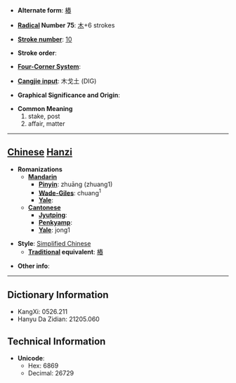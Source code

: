 * '''Alternate form''': [[樁]]

* '''[[Wiktionary:Chinese radical index| Radical]] Number 75''': [[Wiktionary:Chinese radical index 木|木]]+6 strokes

* '''[[Wiktionary:Chinese total strokes index|Stroke number]]''': [[Wiktionary:Chinese total strokes index 10|10]]

* '''Stroke order''': 

* '''[[Wiktionary:Chinese four corner index|Four-Corner System]]''': 

* '''[[Wiktionary:Chinese Cangjie index|Cangjie input]]''': 木戈土 (DIG)

* '''Graphical Significance and Origin''': 

* '''Common Meaning'''
*#stake, post
*# affair, matter


----

== [[Chinese]] [[Hanzi]] ==

* '''Romanizations'''
** '''[[Mandarin]]'''
*** '''[[Pinyin]]''': zhuāng (zhuang1)
*** '''[[Wade-Giles]]''': chuang<sup>1</sup>
*** '''[[Yale]]''': 
** '''[[Cantonese]]'''
*** '''[[Jyutping]]''':
*** '''[[Penkyamp]]''': 
*** '''[[Yale]]''': jong1

* '''Style''': [[Simplified Chinese]] 
** '''[[Traditional Chinese|Traditional]] equivalent''': [[樁]]

* '''Other info''': 

----

== Dictionary Information ==

* KangXi: 0526.211
* Hanyu Da Zidian: 21205.060

== Technical Information ==

* '''Unicode''':
** Hex: 6869
** Decimal: 26729